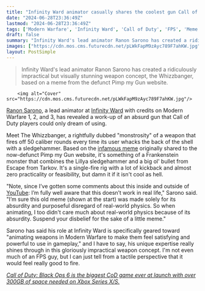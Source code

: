```yaml
---
title: "Infinity Ward animator casually shares the coolest gun Call of Duty never made: the Whizzbanger, a meme of a pistol that fires 50 cal rounds with a sledgehammer"
date: "2024-06-28T23:36:49Z"
lastmod: "2024-06-28T23:36:49Z"
tags: ['Modern Warfare', 'Infinity Ward', 'Call of Duty', 'FPS', 'Meme']
draft: false
summary: "Infinity Ward's lead animator Ranon Sarono has created a ridiculously impractical but visually stunning weapon concept, the Whizzbanger, based on a meme from the defunct Pimp my Gun website."
images: ["https://cdn.mos.cms.futurecdn.net/pLWkFapM9zAyc789F7ahKW.jpg"]
layout: PostSimple
---
```

> Infinity Ward's lead animator Ranon Sarono has created a ridiculously impractical but visually stunning weapon concept, the Whizzbanger, based on a meme from the defunct Pimp my Gun website.


        <img alt="Cover" src="https://cdn.mos.cms.futurecdn.net/pLWkFapM9zAyc789F7ahKW.jpg"/>
        
[Ranon Sarono](https://www.infinityward.com/news/2020-04/DevDiary_RanonS), a lead animator at [Infinity Ward](https://www.gamesradar.com/tag/infinity-ward/) with credits on Modern Warfare 1, 2, and 3, has revealed a work-up of an absurd gun that Call of Duty players could only dream of using.

Meet The Whizzbanger, a rightfully dubbed "monstrosity" of a weapon that fires off 50 caliber rounds every time its user whacks the back of the shell with a sledgehammer. Based on the [infamous meme](https://h3vr.fandom.com/wiki/Whizzbanger) originally shared to the now-defunct Pimp my Gun website, it's something of a Frankenstein monster that combines the Lillya sledgehammer and a big ol' bullet from Escape from Tarkov. It's a single-fire rig with a lot of kickback and almost zero practicality or feasibility, but damn it if it isn't cool as hell.

"Note, since I’ve gotten some comments about this inside and outside of [YouTube](https://www.gamesradar.com/tag/youtube/): I’m fully well aware that this doesn’t work in real life," Sarono said. "I’m sure this old meme (shown at the start) was made solely for its absurdity and purposeful disregard of real-world physics. So when animating, I too didn't care much about real-world physics because of its absurdity. Suspend your disbelief for the sake of a little meme."

Sarono has said his role at Infinity Ward is specifically geared toward "animating weapons in Modern Warfare to make them feel satisfying and powerful to use in gameplay," and I have to say, his unique expertise really shines through in this gloriously impractical weapon concept. I'm not even much of an FPS guy, but I can just tell from a tactile perspective that it would feel really good to fire.

[<em>Call of Duty: Black Ops 6 is the biggest CoD game ever at launch with over 300GB of space needed on Xbox Series X/S.</em>](https://www.gamesradar.com/games/call-of-duty/call-of-duty-black-ops-6-is-the-biggest-cod-game-ever-at-launch-with-over-300gb-of-space-needed-on-xbox-series-xs/)
        